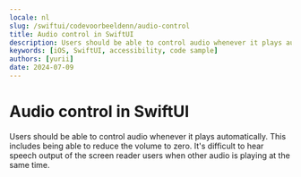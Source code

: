 ```yaml
---
locale: nl
slug: /swiftui/codevoorbeeldenn/audio-control
title: Audio control in SwiftUI
description: Users should be able to control audio whenever it plays automatically.
keywords: [iOS, SwiftUI, accessibility, code sample]
authors: [yurii]
date: 2024-07-09
---
```


# Audio control in SwiftUI

Users should be able to control audio whenever it plays automatically. This includes being able to reduce the volume to zero. It's difficult to hear speech output of the screen reader users when other audio is playing at the same time.

<CodeSample id="media-audio-control" platform="swiftui" locale="nl"/>
